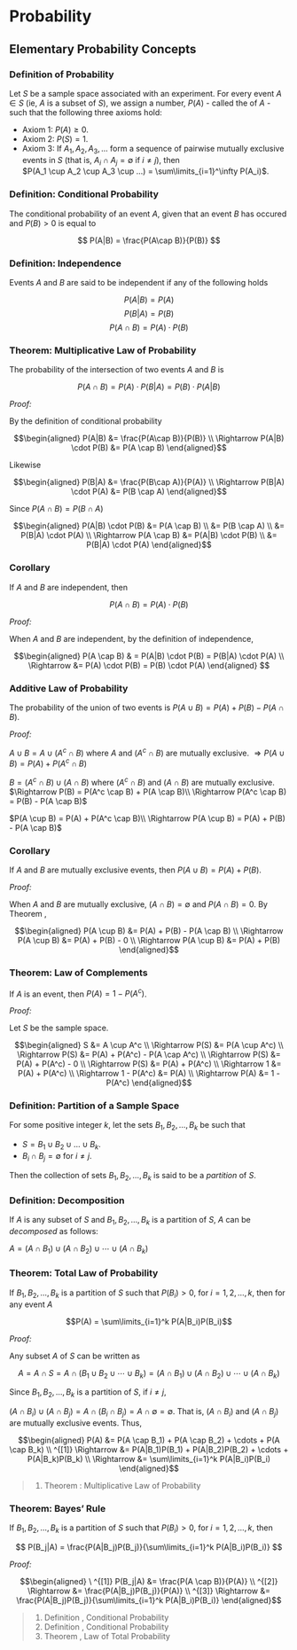# Probability

## Elementary Probability Concepts

### Definition of Probability

Let $S$ be a sample space associated with an experiment.  For every event $A \in S$ (ie, $A$ is a subset of $S$), we assign a number, $P(A)$ - called the \emph{probability} of $A$ - such that the following three axioms hold:

* Axiom 1: $P(A) \geq 0$.
* Axiom 2: $P(S) = 1$.
* Axiom 3: If $A_1, A_2, A_3, ...$ form a sequence of pairwise mutually exclusive events in $S$ 
       (that is, $A_i \cap A_j = \emptyset$ if $i \neq j$), then  
       $P(A_1 \cup A_2 \cup A_3 \cup ...) = \sum\limits_{i=1}^\infty P(A_i)$.



### Definition: Conditional Probability

The conditional probability of an event $A$, given that an event $B$ has occured and $P(B) > 0$ is equal to 

$$ P(A|B) = \frac{P(A\cap B)}{P(B)} $$


### Definition: Independence

Events $A$ and $B$ are said to be independent if any of the following holds

$$P(A|B) = P(A)$$
$$P(B|A) = P(B)$$
$$P(A\cap B) = P(A)\cdot P(B)$$

### Theorem: Multiplicative Law of Probability

The probability of the intersection of two events $A$ and $B$ is 

$$P(A\cap B) = P(A)\cdot P(B|A) = P(B)\cdot P(A|B)$$

_Proof:_

By the definition of conditional probability

$$\begin{aligned}
P(A|B) 
  &= \frac{P(A\cap B)}{P(B)} \\
\Rightarrow P(A|B) \cdot P(B) &= P(A \cap B)
\end{aligned}$$

Likewise

$$\begin{aligned}
P(B|A) 
  &= \frac{P(B\cap A)}{P(A)} \\
\Rightarrow P(B|A) \cdot P(A) &= P(B \cap A)
\end{aligned}$$

Since $P(A \cap B) = P(B \cap A)$

$$\begin{aligned} 
P(A|B) \cdot P(B) 
  &= P(A \cap B) \\
  &= P(B \cap A) \\
  &= P(B|A) \cdot P(A) \\
\Rightarrow P(A \cap B) 
  &= P(A|B) \cdot P(B) \\ 
  &= P(B|A) \cdot P(A)
\end{aligned}$$


### Corollary

If $A$ and $B$ are independent, then

$$P(A \cap B) = P(A) \cdot P(B)$$

_Proof:_

When $A$ and $B$ are independent, by the definition of independence\footnote{Definition \ref{Probability1.3}}, 

$$\begin{aligned}
P(A \cap B) 
  & = P(A|B) \cdot P(B) 
  = P(B|A) \cdot P(A) \\
\Rightarrow &= P(A) \cdot P(B) = P(B) \cdot P(A)
\end{aligned}
$$



### Additive Law of Probability
  
The probability of the union of two events is $P(A \cup B) = P(A) + P(B) - P(A \cap B)$.

_Proof:_

$A \cup B = A \cup (A^c \cap B)$ where $A$ and $(A^c \cap B)$ are mutually exclusive.
$\Rightarrow P(A \cup B) = P(A) + P(A^c \cap B)$

$B = (A^c \cap B) \cup (A \cap B)$ where $(A^c \cap B)$ and $(A \cap B)$ are mutually exclusive.
$\Rightarrow P(B) = P(A^c \cap B) + P(A \cap B)\\
 \Rightarrow P(A^c \cap B) = P(B) - P(A \cap B)$

$P(A \cup B) = P(A) + P(A^c \cap B)\\
 \Rightarrow P(A \cup B) = P(A) + P(B) - P(A \cap B)$
 

### Corollary

If $A$ and $B$ are mutually exclusive events, then $P(A \cup B) = P(A) + P(B)$.

_Proof:_

When $A$ and $B$ are mutually exclusive, $(A \cap B) = \emptyset$ and $P(A \cap B) = 0$.  By Theorem \ref{Probability1.5},

$$\begin{aligned}
P(A \cup B) &= P(A) + P(B) - P(A \cap B) \\
 \Rightarrow P(A \cup B) &= P(A) + P(B) - 0 \\
 \Rightarrow P(A \cup B) &= P(A) + P(B)
\end{aligned}$$
 

### Theorem: Law of Complements

If $A$ is an event, then $P(A) = 1 - P(A^c)$.

_Proof:_

Let $S$ be the sample space.

$$\begin{aligned}
S &= A \cup A^c \\
 \Rightarrow P(S) &= P(A \cup A^c) \\
 \Rightarrow P(S) &= P(A) + P(A^c) - P(A \cap A^c) \\
 \Rightarrow P(S) &= P(A) + P(A^c) - 0 \\
 \Rightarrow P(S) &= P(A) + P(A^c) \\
 \Rightarrow 1 &= P(A) + P(A^c) \\
 \Rightarrow 1 - P(A^c) &= P(A) \\
 \Rightarrow P(A) &= 1 - P(A^c)
\end{aligned}$$
 

### Definition: Partition of a Sample Space

For some positive integer $k$, let the sets $B_1, B_2, \ldots, B_k$ be such that

* $S = B_1 \cup B_2 \cup \ldots \cup B_k$.
* $B_i \cap B_j = \emptyset$ for $i \neq j$.

Then the collection of sets ${B_1, B_2, \ldots, B_k}$ is said to be a _partition_ of $S$.


### Definition: Decomposition

If $A$ is any subset of $S$ and ${B_1, B_2, \ldots, B_k}$ is a partition of $S$, $A$ can be _decomposed_ as follows:

$A = (A \cap B_1) \cup (A \cap B_2) \cup \cdots \cup (A \cap B_k)$


### Theorem: Total Law of Probability

If ${B_1, B_2, \ldots, B_k}$ is a partition of $S$ such that $P(B_i) > 0$, for $i = 1, 2, \ldots, k$, then for any event $A$

$$P(A) = \sum\limits_{i=1}^k P(A|B_i)P(B_i)$$

_Proof:_

Any subset $A$ of $S$ can be written as

$$A = A \cap S = A \cap (B_1 \cup B_2 \cup \cdots \cup B_k) = (A \cap B_1) \cup (A \cap B_2) \cup \cdots \cup (A \cap B_k)$$

Since ${B_1, B_2, \ldots, B_k}$ is a partition of $S$, if $i \neq j$,

$(A \cap B_i) \cup (A \cap B_j) = A \cap (B_i \cap B_j) = A \cap \emptyset = \emptyset$.  That is, $(A \cap B_i)$ and $(A \cap B_j)$ are mutually exclusive events.  Thus,

$$\begin{aligned}
P(A) &= P(A \cap B_1) + P(A \cap B_2) + \cdots + P(A \cap B_k) \\
^{[1]} \Rightarrow &= P(A|B_1)P(B_1) + P(A|B_2)P(B_2) + \cdots + P(A|B_k)P(B_k) \\
\Rightarrow &= \sum\limits_{i=1}^k P(A|B_i)P(B_i)
\end{aligned}$$
 
> 1. Theorem \ref{Probability1.4}: Multiplicative Law of Probability
 

### Theorem: Bayes' Rule

If ${B_1, B_2, \ldots, B_k}$ is a partition of $S$ such that $P(B_i) > 0$, for $i = 1, 2, \ldots, k$, then

$$ P(B_j|A) = \frac{P(A|B_j)P(B_j)}{\sum\limits_{i=1}^k P(A|B_i)P(B_i)} $$

_Proof:_

$$\begin{aligned}
 \ ^{[1]} P(B_j|A)  &= \frac{P(A \cap B)}{P(A)} \\
 ^{[2]} \Rightarrow &= \frac{P(A|B_j)P(B_j)}{P(A)} \\
 ^{[3]} \Rightarrow &= \frac{P(A|B_j)P(B_j)}{\sum\limits_{i=1}^k P(A|B_i)P(B_i)}
\end{aligned}$$

> 1. Definition \ref{Probability1.2}, Conditional Probability
> 2. Definition \ref{Probability1.2}, Conditional Probability
> 3. Theorem \ref{Probability1.11}, Law of Total Probability
